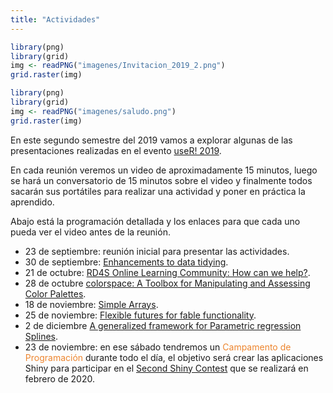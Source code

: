 ```yaml
---
title: "Actividades"
---
```


```r
library(png)
library(grid)
img <- readPNG("imagenes/Invitacion_2019_2.png")
grid.raster(img)
```

```r
library(png)
library(grid)
img <- readPNG("imagenes/saludo.png")
grid.raster(img)
```

En este segundo semestre del 2019 vamos a explorar algunas de las presentaciones realizadas en el evento [useR! 2019](http://www.user2019.fr/). 

En cada reunión veremos un video de aproximadamente 15 minutos, luego se hará un conversatorio de 15 minutos sobre el video y finalmente todos sacarán sus portátiles para realizar una actividad y poner en práctica la aprendido.  

Abajo está la programación detallada y los enlaces para que cada uno pueda ver el video antes de la reunión.

- 23 de septiembre: reunión inicial para presentar las actividades.
- 30 de septiembre: [Enhancements to data tidying](https://youtu.be/qFRYnKdLz5U).
- 21 de octubre: [RD4S Online Learning Community: How can we help?](https://youtu.be/iIjiwzxUI_0).
- 28 de octubre [colorspace: A Toolbox for Manipulating and Assessing Color Palettes](https://youtu.be/6bv2IAcNE_c).
- 18 de noviembre: [Simple Arrays](https://youtu.be/LQbH5LlD7sg).
- 25 de noviembre: [Flexible futures for fable functionality](https://youtu.be/DhDOTxojQ3k).
- 2 de diciembre [A generalized framework for Parametric regression Splines](https://youtu.be/5EJ9h3QP6bU).
- 23 de noviembre: en ese sábado tendremos un <font color="#ED852E">Campamento de Programación</font> durante todo el día, el objetivo será crear las aplicaciones Shiny para participar en el [Second Shiny Contest](https://community.rstudio.com/uploads/default/original/2X/e/edf3fa339fadf7f95922c0b095520853a6de359b.gif) que se realizará en febrero de 2020.

